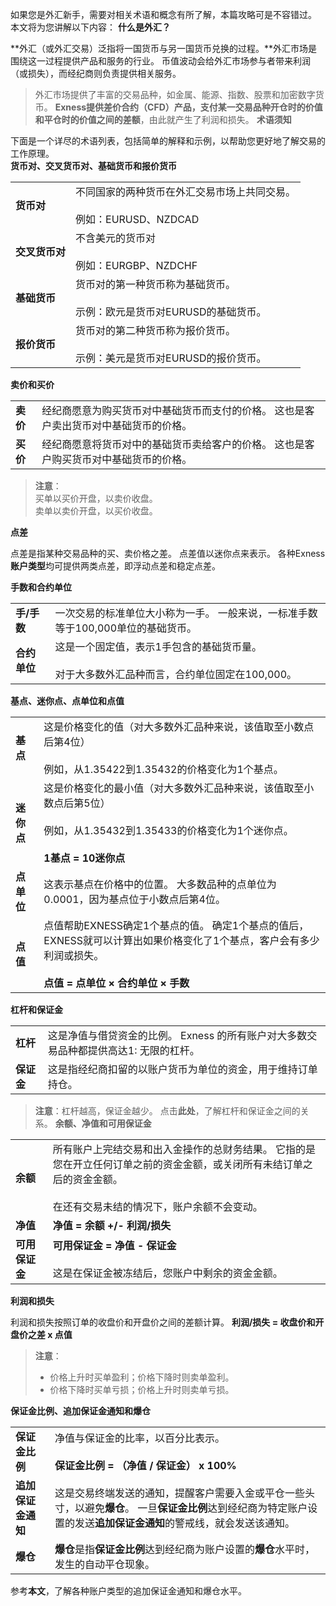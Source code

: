 
如果您是外汇新手，需要对相关术语和概念有所了解，本篇攻略可是不容错过。 本文将为您讲解以下内容：
**什么是外汇？**
 
**外汇（或外汇交易）泛指将一国货币与另一国货币兑换的过程。**外汇市场是围绕这一过程提供产品和服务的行业。
币值波动会给外汇市场参与者带来利润（或损失），而经纪商则负责提供相关服务。
> 外汇市场提供了丰富的交易品种，如金属、能源、指数、股票和加密数字货币。 **Exness提供差价合约（CFD）产品，支付某一交易品种开仓时的价值和平仓时的价值之间的差额**，由此就产生了利润和损失。
**术语须知**
 
下面是一个详尽的术语列表，包括简单的解释和示例，以帮助您更好地了解交易的工作原理。  
**货币对、交叉货币对、基础货币和报价货币**
 
|||
|----|----|
| **货币对** |不同国家的两种货币在外汇交易市场上共同交易。<br/><br/>例如：EURUSD、NZDCAD|
|**交叉货币对**| 不含美元的货币对<br/><br/>例如：EURGBP、NZDCHF |
|**基础货币** |货币对的第一种货币称为基础货币。<br/><br/>示例：欧元是货币对EURUSD的基础货币。 |
|**报价货币** |货币对的第二种货币称为报价货币。<br/><br/>示例：美元是货币对EURUSD的报价货币。 |

**卖价和买价**

|| |
|----|----|
|**卖价**|经纪商愿意为购买货币对中基础货币而支付的价格。 这也是客户卖出货币对中基础货币的价格。|
|**买价**|经纪商愿意将货币对中的基础货币卖给客户的价格。 这也是客户购买货币对中基础货币的价格。|

> **注意**：  
> 买单以买价开盘，以卖价收盘。  
> 卖单以卖价开盘，以买价收盘。

**点差**

点差是指某种交易品种的买、卖价格之差。 点差值以迷你点来表示。 各种Exness**账户类型**均可提供两类点差，即浮动点差和稳定点差。

**手数和合约单位**

|  |  |
|----|----|
|**手/手数**| 一次交易的标准单位大小称为一手。 一般来说，一标准手数等于100,000单位的基础货币。  |
|**合约单位**|这是一个固定值，表示1手包含的基础货币量。 <br/><br/>对于大多数外汇品种而言，合约单位固定在100,000。|
**基点、迷你点、点单位和点值**

| | |
|----|----|
|**基点** |  这是价格变化的值（对大多数外汇品种来说，该值取至小数点后第4位）<br/><br/>例如，从1.35422到1.35432的价格变化为1个基点。  |
|**迷你点**|这是价格变化的最小值（对大多数外汇品种来说，该值取至小数点后第5位）<br/><br/>例如，从1.35432到1.35433的价格变化为1个迷你点。<br/><br/>**1基点 = 10迷你点**|
|**点单位**|这表示基点在价格中的位置。 大多数品种的点单位为0.0001，因为基点位于小数点后第4位。 |
|**点值** | 点值帮助EXNESS确定1个基点的值。 确定1个基点的值后，EXNESS就可以计算出如果价格变化了1个基点，客户会有多少利润或损失。<br/><br/>**点值 = 点单位 × 合约单位 × 手数** |
**杠杆和保证金**

| ||
|----|----|
|**杠杆** |这是净值与借贷资金的比例。 Exness 的所有账户对大多数交易品种都提供高达1: 无限的杠杆。|
|**保证金**|这是指经纪商扣留的以账户货币为单位的资金，用于维持订单持仓。|
> **注意**：杠杆越高，保证金越少。
点击**此处**，了解杠杆和保证金之间的关系。
**余额、净值和可用保证金**

|| |
|----|----|
| **余额**  |所有账户上完结交易和出入金操作的总财务结果。 它指的是您在开立任何订单之前的资金金额，或关闭所有未结订单之后的资金金额。<br/><br/>在还有交易未结的情况下，账户余额不会变动。|
| **净值**  |  **净值 = 余额 +/- 利润/损失**  |
|**可用保证金**| **可用保证金 = 净值 - 保证金**<br/><br/>这是在保证金被冻结后，您账户中剩余的资金金额。 |
**利润和损失**
 
利润和损失按照订单的收盘价和开盘价之间的差额计算。
**利润/损失 = 收盘价和开盘价之差 x 点值**

> **注意**：  
> * 价格上升时买单盈利；价格下降时则卖单盈利。
> * 价格下降时买单亏损；价格上升时则卖单亏损。

**保证金比例、追加保证金通知和爆仓**
 
|  |  |
|----|----|
| **保证金比例** | 净值与保证金的比率，以百分比表示。<br/><br/>**保证金比例 = （净值 / 保证金） x 100%**  |
|**追加保证金通知**|这是交易终端发送的通知，提醒客户需要入金或平仓一些头寸，以避免**爆仓**。 一旦**保证金比例**达到经纪商为特定账户设置的发送**追加保证金通知**的警戒线，就会发送该通知。|
|  **爆仓**|  **爆仓**是指**保证金比例**达到经纪商为账户设置的**爆仓**水平时，发生的自动平仓现象。|

参考**本文**，了解各种账户类型的追加保证金通知和爆仓水平。